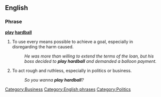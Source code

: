 ==English==

===Phrase===
'''[[play]] [[hardball]]'''

# {{idiom}} To use every means possible to achieve a goal, especially in disregarding the harm caused.
#: ''He was more than willing to extend the terms of the loan, but his boss decided to '''play hardball''' and demanded a balloon payment.''
# {{idiom}} To act rough and ruthless, especially in politics or business.
#: ''So you wanna '''play hardball'''?''

[[Category:Business]]
[[Category:English phrases]]
[[Category:Politics]]